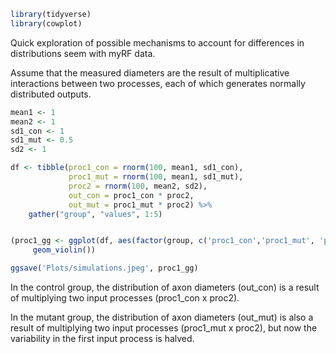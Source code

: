 ```r
library(tidyverse)
library(cowplot)
```

Quick exploration of possible mechanisms to account for differences in distributions seem with myRF data.

Assume that the measured diameters are the result of multiplicative interactions between two processes, each of which generates normally distributed outputs.

```r
mean1 <- 1
mean2 <- 1
sd1_con <- 1
sd1_mut <- 0.5
sd2 <- 1

df <- tibble(proc1_con = rnorm(100, mean1, sd1_con),
             proc1_mut = rnorm(100, mean1, sd1_mut),
             proc2 = rnorm(100, mean2, sd2),
             out_con = proc1_con * proc2,
             out_mut = proc1_mut * proc2) %>%
    gather("group", "values", 1:5)


(proc1_gg <- ggplot(df, aes(factor(group, c('proc1_con','proc1_mut', 'proc2', 'out_con', 'out_mut')), values)) +
     geom_violin())

ggsave('Plots/simulations.jpeg', proc1_gg)
```

In the control group, the distribution of axon diameters (out_con) is a result of multiplying two input processes (proc1_con x proc2).

In the mutant group, the distribution of axon diameters (out_mut) is also a result of multiplying two input processes (proc1_mut x proc2), but now the variability in the first input process is halved. 

